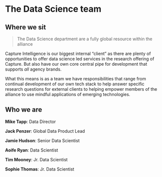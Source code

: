 # The Data Science team 

## Where we sit
> The Data Science department are a fully global resource within the alliance

Capture Intelligence is our biggest internal "client" as there are plenty of opportunities to offer data science led services in the research offering of Capture. But also have our own core central pipe for development that supports *all* agency brands.

What this means is as a team we have responsibilities that range from continual development of our own tech stack to help answer specific research questions for external clients to helping empower members of the alliance to use mindful applications of emerging technologies.

## Who we are

**Mike Tapp**: Data Director

**Jack Penzer**: Global Data Product Lead

**Jamie Hudson**: Senior Data Scientist

**Aoife Ryan**: Data Scientist

**Tim Mooney**: Jr. Data Scientist

**Sophie Thomas**: Jr. Data Scientist

<!-- ## Our ethos -->

